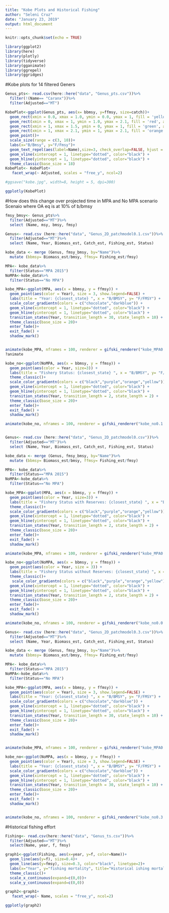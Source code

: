 ```yaml
---
title: "Kobe Plots and Historical Fishing"
author: "Seleni Cruz"
date: "January 23, 2019"
output: html_document
---
```


```r
knitr::opts_chunk$set(echo = TRUE)
```

```r
library(ggplot2)
library(here)
library(plotly)
library(tidyverse)
library(gganimate)
library(ggrepel)
library(ggridges)
```

#Kobe plots for 14 filtered Geners 

```r

Genus_pts<- read.csv(here::here("data", "Genus_pts.csv"))%>%
  filter(!(Name== "Caranx"))%>%
  filter(Adjusted=="MT")

KobePlot<-ggplot(Genus_pts, aes(x= bbmsy, y=ffmsy, size=catch))+
  geom_rect(xmin = 0.0, xmax = 1.0, ymin = 0.0, ymax = 1, fill = 'yellow', alpha = 0.1) +
  geom_rect(xmin = 0, xmax = 1, ymin = 1.0, ymax = 2.1, fill = 'red', alpha = 0.1) +
  geom_rect(xmin = 1, xmax = 1.5, ymin = 0, ymax = 1, fill = 'green', alpha = 0.1) +
  geom_rect(xmin = 1, xmax = 2.1, ymin = 1, ymax = 2.1, fill = 'orange', alpha = 0.1)+
  geom_point()+
  scale_size(range = c(3, 10))+
  labs(x="B/Bmsy", y="F/Fmsy")+
  geom_text_repel(aes(label=Name),size=3, check_overlap=FALSE, hjust = 1, nudge_x = 0.05)+
  geom_vline(xintercept = 1, linetype="dotted", color="black") +
  geom_hline(yintercept = 1, linetype="dotted", color="black") +
  theme_classic(base_size = 18)
KobePlot<- KobePlot+
   facet_wrap(~ Adjusted, scales = "free_y", ncol=2)

#ggsave("kobe.jpg", width=8, height = 5, dpi=300)

ggplotly(KobePlot)

```

#How does this change over projected time in MPA and No MPA scenario 
Scenaio where OA eq is at 10% of b/bmsy
```r
fmsy_bmsy<- Genus_pts%>%
  filter(Adjusted=="MT")%>%
  select (Name, msy, bmsy, fmsy)

Genus<- read.csv (here::here("data", "Genus_2D_patchmodel0.1.csv"))%>%
  filter(Adjusted=="MT")%>%
  select (Name, Year, Biomass_est, Catch_est, Fishing_est, Status)

kobe_data <- merge (Genus, fmsy_bmsy, by="Name")%>%
  mutate (bbmsy= Biomass_est/bmsy, ffmsy= Fishing_est/fmsy)

MPA<- kobe_data%>%
  filter(Status=="MPA 2015")
NoMPA<-kobe_data%>%
  filter(Status=="No MPA")

kobe_MPA<-ggplot(MPA, aes(x = bbmsy, y = ffmsy)) +
  geom_point(aes(color = Year), size = 3, show.legend=FALSE) +
  labs(title = "Year: {closest_state} ", x = "B/BMSY", y= "F/FMSY") +
  scale_color_gradientn(colors = c("chocolate","darkblue")) +
  geom_vline(xintercept = 1, linetype="dotted", color="black") +
  geom_hline(yintercept = 1, linetype="dotted", color="black") +
  transition_states(Year, transition_length = 30, state_length = 10) +
  theme_classic(base_size = 20)+
  enter_fade()+
  exit_fade() +
  shadow_mark()


animate(kobe_MPA, nframes = 100, renderer = gifski_renderer("kobe_MPA0.1.gif"))
?animate

kobe_no<-ggplot(NoMPA, aes(x = bbmsy, y = ffmsy)) +
  geom_point(aes(color = Year, size=3)) +
  labs(title = "Fishery Status: {closest_state} ", x = "B/BMSY", y= "F/FMSY", subtitle = "Open access eq at 0.10 B/BMSY") +
  theme_classic()+
  scale_color_gradientn(colors = c("black","purple","orange","yellow")) +
  geom_vline(xintercept = 1, linetype="dotted", color="black") +
  geom_hline(yintercept = 1, linetype="dotted", color="black") +
  transition_states(Year, transition_length = 2, state_length = 2) +
  theme_classic(base_size = 20)+
  enter_fade()+
  exit_fade() +
  shadow_mark()

animate(kobe_no, nframes = 100, renderer = gifski_renderer("kobe_no0.1.gif"))



```

```r
Genus<- read.csv (here::here("data", "Genus_2D_patchmodel0.csv"))%>%
  filter(Adjusted=="MT")%>%
  select (Name, Year, Biomass_est, Catch_est, Fishing_est, Status)

kobe_data <- merge (Genus, fmsy_bmsy, by="Name")%>%
  mutate (bbmsy= Biomass_est/bmsy, ffmsy= Fishing_est/fmsy)

MPA<- kobe_data%>%
  filter(Status=="MPA 2015")
NoMPA<-kobe_data%>%
  filter(Status=="No MPA")

kobe_MPA<-ggplot(MPA, aes(x = bbmsy, y = ffmsy)) +
  geom_point(aes(color = Year, size=3)) +
  labs(title = "Fishery Status with Reserves: {closest_state} ", x = "B/BMSY", y= "F/FMSY", subtitle = "Open access eq at 0.00 B/BMSY") +
  theme_classic()+
  scale_color_gradientn(colors = c("black","purple","orange","yellow")) +
  geom_vline(xintercept = 1, linetype="dotted", color="black") +
  geom_hline(yintercept = 1, linetype="dotted", color="black") +
  transition_states(Year, transition_length = 2, state_length = 2) +
  theme_classic(base_size = 20)+
  enter_fade()+
  exit_fade() +
  shadow_mark()

animate(kobe_MPA, nframes = 100, renderer = gifski_renderer("kobe_MPA0.0.gif"))

kobe_no<-ggplot(NoMPA, aes(x = bbmsy, y = ffmsy)) +
  geom_point(aes(color = Year, size = 3)) +
  labs(title = "Fishery Status without Reserves: {closest_state} ", x = "B/BMSY", y= "F/FMSY", subtitle = "Open access eq at 0.00 B/BMSY") +
  theme_classic()+
   scale_color_gradientn(colors = c("black","purple","orange","yellow")) +
  geom_vline(xintercept = 1, linetype="dotted", color="black") +
  geom_hline(yintercept = 1, linetype="dotted", color="black") +
  transition_states(Year, transition_length = 2, state_length = 2) +
  theme_classic(base_size = 20)+
  enter_fade()+
  exit_fade() +
  shadow_mark()

animate(kobe_no, nframes = 100, renderer = gifski_renderer("kobe_no0.0.gif"))

```

```r
Genus<- read.csv (here::here("data", "Genus_2D_patchmodel0.3.csv"))%>%
  filter(Adjusted=="MT")%>%
  select (Name, Year, Biomass_est, Catch_est, Fishing_est, Status)

kobe_data <- merge (Genus, fmsy_bmsy, by="Name")%>%
  mutate (bbmsy= Biomass_est/bmsy, ffmsy= Fishing_est/fmsy)

MPA<- kobe_data%>%
  filter(Status=="MPA 2015")
NoMPA<-kobe_data%>%
  filter(Status=="No MPA")

kobe_MPA<-ggplot(MPA, aes(x = bbmsy, y = ffmsy)) +
  geom_point(aes(color = Year), size = 3, show.legend=FALSE) +
  labs(title = "Year: {closest_state} ", x = "B/BMSY", y= "F/FMSY") +
  scale_color_gradientn(colors = c("chocolate","darkblue")) +
  geom_vline(xintercept = 1, linetype="dotted", color="black") +
  geom_hline(yintercept = 1, linetype="dotted", color="black") +
  transition_states(Year, transition_length = 30, state_length = 10) +
  theme_classic(base_size = 20)+
  enter_fade()+
  exit_fade() +
  shadow_mark()


animate(kobe_MPA, nframes = 100, renderer = gifski_renderer("kobe_MPA0.3.gif"))

kobe_no<-ggplot(NoMPA, aes(x = bbmsy, y = ffmsy)) +
  geom_point(aes(color = Year), size = 3, show.legend=FALSE) +
  labs(title = "Year: {closest_state} ", x = "B/BMSY", y= "F/FMSY") +
  scale_color_gradientn(colors = c("chocolate","darkblue")) +
  geom_vline(xintercept = 1, linetype="dotted", color="black") +
  geom_hline(yintercept = 1, linetype="dotted", color="black") +
  transition_states(Year, transition_length = 30, state_length = 10) +
  theme_classic(base_size = 20)+
  enter_fade()+
  exit_fade() +
  shadow_mark()


animate(kobe_no, nframes = 100, renderer = gifski_renderer("kobe_no0.3.gif"))

```

#Historical fishing effort 
```r
Fishing<- read.csv(here::here("data", "Genus_ts.csv"))%>%
  filter(Adjusted=="MT")%>%
  select(Name, year, f, fmsy)

graph1<-ggplot(Fishing, aes(x=year, y=f, color=Name))+ 
  geom_line(aes(y=f), size=0.4)+
  geom_line(aes(y=fmsy), size=0.3, color="black", linetype=2)+
  labs(x="Year", y="fishing mortality", title="Historical ishing mortality", subtitle= "2000-2015")+
  theme_classic()+
  scale_x_continuous(expand=c(0,0))+
  scale_y_continuous(expand=c(0,0))

graph2<-graph1+
   facet_wrap(~ Name, scales = "free_y", ncol=2)

ggplotly(graph2)
```

